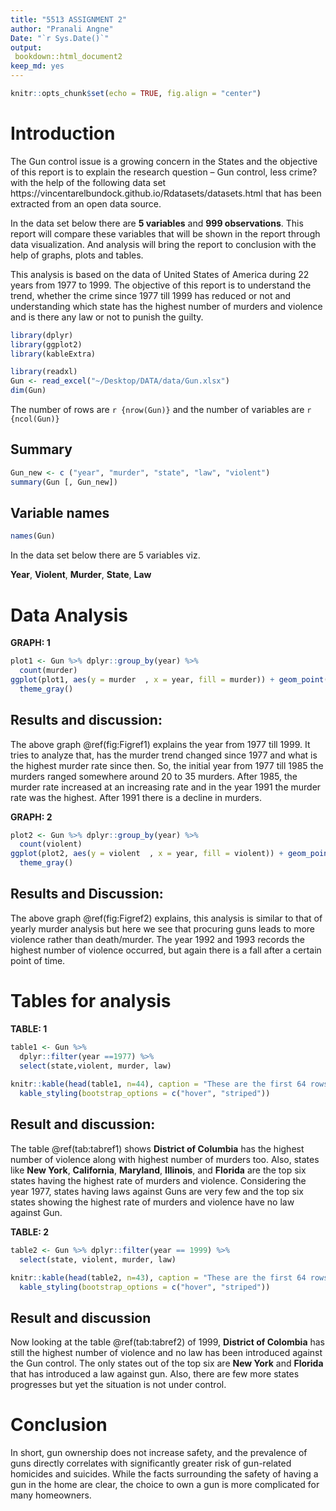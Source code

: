 ```yaml
---
title: "5513 ASSIGNMENT 2"
author: "Pranali Angne"
Date: "`r Sys.Date()`"
output:
 bookdown::html_document2  
keep_md: yes
---
```




```r
knitr::opts_chunk$set(echo = TRUE, fig.align = "center")
```

# Introduction

The Gun control issue is a growing concern in the States and the objective of this report is to explain the research question – Gun control, less crime? with the help of the following data set https://vincentarelbundock.github.io/Rdatasets/datasets.html that has been extracted from an open data source. 

In the data set below there are **5 variables** and **999 observations**. This report will compare these variables that will be shown in the report through data visualization. And analysis will bring the report to conclusion with the help of graphs, plots and tables. 

This analysis is based on the data  of United States of America during 22 years from 1977 to 1999. The objective of this report is to understand the trend, whether the crime since 1977 till 1999 has reduced or not and understanding which state has the highest number of murders and violence and is there any law or not to punish the guilty. 




```r
library(dplyr)
library(ggplot2)
library(kableExtra)
```


```r
library(readxl)
Gun <- read_excel("~/Desktop/DATA/data/Gun.xlsx")
dim(Gun)
```

The number of rows are `r {nrow(Gun)}` and the number of variables are `r {ncol(Gun)}` 

## Summary

```r
Gun_new <- c ("year", "murder", "state", "law", "violent")
summary(Gun [, Gun_new])
```


## Variable names

```r
names(Gun)
```

In the data set below there are 5 variables viz. 

**Year**, **Violent**, **Murder**, **State**, **Law**


# Data Analysis

**GRAPH: 1**

```r
plot1 <- Gun %>% dplyr::group_by(year) %>%
  count(murder)
ggplot(plot1, aes(y = murder  , x = year, fill = murder)) + geom_point() +
  theme_gray() 
```



## Results and discussion: 

The above graph \@ref(fig:Figref1) explains the year from 1977 till 1999. It tries to analyze that, has the murder trend changed since 1977 and what is the highest murder rate since then. So, the initial year from 1977 till 1985 the murders ranged somewhere around 20 to 35 murders. After 1985, the murder rate increased at an increasing rate and in the year 1991 the murder rate was the highest. After 1991 there is a decline in murders.


**GRAPH: 2**

```r
plot2 <- Gun %>% dplyr::group_by(year) %>%
  count(violent)
ggplot(plot2, aes(y = violent  , x = year, fill = violent)) + geom_point() +
  theme_gray() 
```

## Results and Discussion:
The above graph \@ref(fig:Figref2) explains, this analysis is similar to that of yearly murder analysis but here we see that procuring guns leads to more violence rather than death/murder. The year 1992 and 1993 records the highest number of violence occurred, but again there is a fall after a certain point of time. 


# Tables for analysis

**TABLE: 1**

```r
table1 <- Gun %>% 
  dplyr::filter(year ==1977) %>% 
  select(state,violent, murder, law)
  
knitr::kable(head(table1, n=44), caption = "These are the first 64 rows") %>% 
  kable_styling(bootstrap_options = c("hover", "striped"))
```

## Result and discussion:

The table \@ref(tab:tabref1) shows **District of Columbia** has the highest number of violence along with highest number of murders too. Also, states like **New York**, **California**, **Maryland**, **Illinois**, and **Florida** are the top six states having the highest rate of murders and violence. Considering the year 1977, states having laws against Guns are very few and the top six states showing the highest rate of murders and violence have no law against Gun. 





**TABLE: 2**

```r
table2 <- Gun %>% dplyr::filter(year == 1999) %>% 
  select(state, violent, murder, law)

knitr::kable(head(table2, n=43), caption = "These are the first 64 rows") %>% 
  kable_styling(bootstrap_options = c("hover", "striped"))


```

## Result and discussion

Now looking at the table \@ref(tab:tabref2) of 1999, **District of Colombia** has still the highest number of violence and no law has been introduced against the Gun control. 
The only states out of the top six are  **New York** and **Florida** that has introduced a law against gun. Also, there are few more states progresses but yet the situation is not under control.  



# Conclusion

In short, gun ownership does not increase safety, and the prevalence of guns directly correlates with significantly greater risk of gun-related homicides and suicides. While the facts surrounding the safety of having a gun in the home are clear, the choice to own a gun is more complicated for many homeowners.

